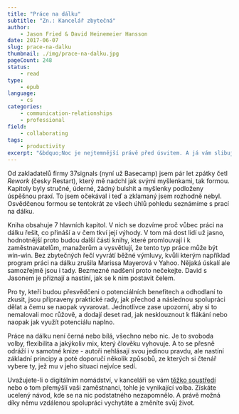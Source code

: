 ```yaml
---
title: "Práce na dálku"
subtitle: "Zn.: Kancelář zbytečná"
author:
    - Jason Fried & David Heinemeier Hansson
date: 2017-06-07
slug: prace-na-dalku
thumbnail: ./img/prace-na-dalku.jpg
pageCount: 248
status:
    - read
type:
    - epub
language:
    - cs
categories:
    - communication-relationships
    - professional
field:
    - collaborating
tags:
    - productivity
excerpt: "&bdquo;Noc je nejtemnější právě před úsvitem. A já vám slibuji, že úsvit přichází.&ldquo; řekl Harvey Dent v Batmanovi. A Jason s Davidem tvrdí, že stejně jako noc nevyhnutelně ustoupí dnu, kanceláře budou muset ustoupit práci na dálku. Ve své knize shrnují její výhody, své zkušenosti a vyzývají k zkoušce na vlastní kůži."
---
```


Od zakladatelů firmy 37signals (nyní už Basecamp) jsem pár let zpátky četl _Rework_ (česky Restart), který mě nadchl jak svými myšlenkami, tak formou. Kapitoly byly stručné, úderné, žádný bulshit a myšlenky podloženy úspěšnou praxí. To jsem očekával i teď a zklamaný jsem rozhodně nebyl. Osvědčenou formou se tentokrát ze všech úhlů pohledu seznámíme s prací na dálku.

Kniha obsahuje 7 hlavních kapitol. V nich se dozvíme proč vůbec práci na dálku řešit, co přináší a v čem tkví její výhody. V tom má dost lidí už jasno, hodnotnější proto budou další části knihy, které promlouvají i k zaměstnavatelům, manažerům a vysvětlují, že tento typ práce může být win-win. Bez zbytečných řečí vyvrátí běžné výmluvy, kvůli kterým například program práci na dálku zrušila Marissa Mayerová v Yahoo. Nějaká úskalí ale samozřejmě jsou i tady. Bezmezné nadšení proto nečekejte. David s Jasonem je přiznají a nastíní, jak se k nim postavit čelem.

Pro ty, kteří budou přesvědčeni o potenciálních benefitech a odhodlaní to zkusit, jsou připraveny praktické rady, jak přechod a následnou spolupráci dělat a čemu se naopak vyvarovat. Jednotlivce zase upozorní, aby si to nemalovali moc růžově, a dodají deset rad, jak nesklouznout k flákání nebo naopak jak využít potenciálu naplno.

Práce na dálku není černá nebo bílá, všechno nebo nic. Je to svoboda volby, flexibilita a jakýkoliv mix, který člověku vyhovuje. A to se přesně odráží i v samotné knize - autoři nehlásají svou jedinou pravdu, ale nastíní základní principy a poté doporučí několik způsobů, ze kterých si čtenář vybere ty, jež mu v jeho situaci nejvíce sedí.

Uvažujete-li o digitálním nomádství, v kanceláři se vám <a href="http://jenahajek.com/knihy/hluboka-prace/" title="Hluboká práce" rel="norefferer noopener">těžko soustředí</a> nebo o tom přemýšlí vaši zaměstnanci, tohle je vynikající volba. Získáte ucelený návod, kde se na nic podstatného nezapomnělo. A právě možná díky němu vzdálenou spolupráci vychytáte a změníte svůj život.
